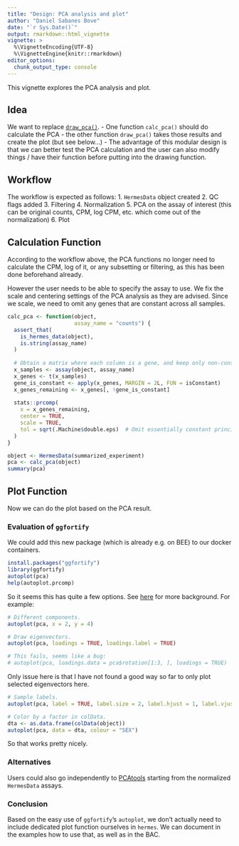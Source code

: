 ```yaml
---
title: "Design: PCA analysis and plot"
author: "Daniel Sabanes Bove"
date: "`r Sys.Date()`"
output: rmarkdown::html_vignette
vignette: >
  %\VignetteEncoding{UTF-8}
  %\VignetteEngine{knitr::rmarkdown}
editor_options: 
  chunk_output_type: console
---
```


This vignette explores the PCA analysis and plot.

## Idea

We want to replace [`draw_pca()`](https://github.roche.com/Rpackages/rnaseqTools/blob/dae3c425cf5bf0d45848323f722b558ce3bbf851/R/gSE_Metrics.R#L233).
- One function `calc_pca()` should do calculate the PCA
- the other function `draw_pca()` takes those results and create the plot (but see below...)
- The advantage of this modular design is that we can better test the PCA calculation and the user can also modify things / have their function before putting into the drawing function.

## Workflow

The workflow is expected as follows:
1. `HermesData` object created
2. QC flags added
3. Filtering
4. Normalization
5. PCA on the assay of interest (this can be original counts, CPM, log CPM, etc. which come
out of the normalization)
6. Plot

## Calculation Function

According to the workflow above, the PCA functions no longer need to calculate the CPM, log of it,
or any subsetting or filtering, as this has been done beforehand already.

However the user needs to be able to specify the assay to use.
We fix the scale and centering settings of the PCA analysis as they are advised. Since we scale,
we need to omit any genes that are constant across all samples.

```r
calc_pca <- function(object,
                     assay_name = "counts") {
  assert_that(
    is_hermes_data(object),
    is.string(assay_name)
  )
  
  # Obtain a matrix where each column is a gene, and keep only non-constant genes.
  x_samples <- assay(object, assay_name)
  x_genes <- t(x_samples)
  gene_is_constant <- apply(x_genes, MARGIN = 2L, FUN = isConstant)
  x_genes_remaining <- x_genes[, !gene_is_constant]
  
  stats::prcomp(
    x = x_genes_remaining,
    center = TRUE,
    scale = TRUE, 
    tol = sqrt(.Machine$double.eps)  # Omit essentially constant principal components.
  )
}

object <- HermesData(summarized_experiment)
pca <- calc_pca(object)
summary(pca)
```

## Plot Function

Now we can do the plot based on the PCA result.

### Evaluation of `ggfortify`

We could add this new package (which is already e.g. on BEE) to our docker containers.

```r
install.packages("ggfortify")
library(ggfortify)
autoplot(pca)
help(autoplot.prcomp)
```

So it seems this has quite a few options. See [here](https://rpubs.com/sinhrks/plot_pca) for more background. For example:

```r
# Different components.
autoplot(pca, x = 2, y = 4)

# Draw eigenvectors.
autoplot(pca, loadings = TRUE, loadings.label = TRUE)

# This fails, seems like a bug:
# autoplot(pca, loadings.data = pca$rotation[1:3, ], loadings = TRUE) 
```

Only issue here is that I have not found a good way so far to only plot selected eigenvectors here.

```r
# Sample labels.
autoplot(pca, label = TRUE, label.size = 2, label.hjust = 1, label.vjust = 1)

# Color by a factor in colData.
dta <- as.data.frame(colData(object))
autoplot(pca, data = dta, colour = "SEX")
```

So that works pretty nicely.

### Alternatives

Users could also go independently to [PCAtools](https://bioconductor.org/packages/release/bioc/html/PCAtools.html) starting from the 
normalized `HermesData` assays.

### Conclusion

Based on the easy use of `ggfortify`'s `autoplot`, we don't actually need to include dedicated
plot function ourselves in `hermes`. We can document in the examples how to use that, as well as in
the BAC.

